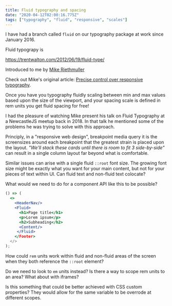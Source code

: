 ```yaml
---
title: Fluid typography and spacing
date: "2020-04-12T02:00:16.775Z"
tags: ["typography", "fluid", "responsive", "scales"]
---
```

I have had a branch called `fluid` on our typography package at work since January 2016. 

Fluid typograpy is

https://trentwalton.com/2012/06/19/fluid-type/

Introduced to me by [Mike Riethmuller](https://twitter.com/MikeRiethmuller)

Check out Mike's original article: [Precise control over responsive typography](https://www.madebymike.com.au//writing/precise-control-responsive-typography/). 

Once you have you typography fluidly scaling between min and max values based upon the size of the viewport, and your spacing scale is defined in rem units you get fluid spacing for free!

I had the pleasure of watching Mike present his talk on Fluid Typography at a NewcastleJS meetup back in 2018. In that talk he mentioned some of the problems he was trying to solve with this approach. 

Principly, in a "responsive web design", breakpoint media query it is the screensizes around each breakpoint that the greatest strain is placed upon the layout. _"We'll stack these cards until there is room to fit 3 side-by-side"_ can result in a single column layout far beyond what is comfortable.

Similar issues can arise with a single fluid `::root` font size. The growing font size might be exactly what you want for your main content, but not for your pieces of text within UI. Can fluid text and non-fluid text colocate? 

What would we need to do for a component API like this to be possible?

```jsx
() => (
  <>
    <HeaderNav/>
    <Fluid>
      <h1>Page title</h1>
      <p>Lorem ipsum</p>
      <h2>Subheading</h2>
      <Content/>
     </Fluid> 
    </Footer>
  </>
);
```

How could `rem` units work within fluid and non-fluid areas of the screen when they both reference the `::root` element?

Do we need to look to `em` units instead? Is there a way to scope rem units to an area? What about with iframes?

Is this something that could be better achieved with CSS custom properties? They would allow for the same variable to be overrode at different scopes.